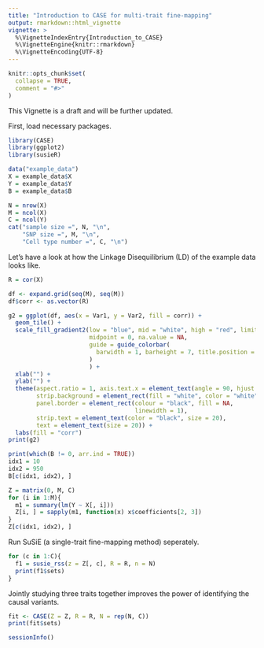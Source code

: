 ```yaml
---
title: "Introduction to CASE for multi-trait fine-mapping"
output: rmarkdown::html_vignette
vignette: >
  %\VignetteIndexEntry{Introduction_to_CASE}
  %\VignetteEngine{knitr::rmarkdown}
  %\VignetteEncoding{UTF-8}
---
```


```r
knitr::opts_chunk$set(
  collapse = TRUE,
  comment = "#>"
)
```

This Vignette is a draft and will be further updated.

First, load necessary packages.

```r
library(CASE)
library(ggplot2)
library(susieR)
```

```r
data("example_data")
X = example_data$X
Y = example_data$Y
B = example_data$B

N = nrow(X)
M = ncol(X)
C = ncol(Y)
cat("sample size =", N, "\n",
    "SNP size =", M, "\n",
    "Cell type number =", C, "\n")
```

Let's have a look at how the Linkage Disequilibrium (LD) of the example data looks like.

```r
R = cor(X)

df <- expand.grid(seq(M), seq(M))
df$corr <- as.vector(R)

g2 = ggplot(df, aes(x = Var1, y = Var2, fill = corr)) +
  geom_tile() +
  scale_fill_gradient2(low = "blue", mid = "white", high = "red", limits = c(-1, 1),
                       midpoint = 0, na.value = NA,
                       guide = guide_colorbar(
                         barwidth = 1, barheight = 7, title.position = "top", oob = scales::oob_squish
                       )
                       ) +
  xlab("") + 
  ylab("") +
  theme(aspect.ratio = 1, axis.text.x = element_text(angle = 90, hjust = 1, vjust = 0.5),
        strip.background = element_rect(fill = "white", color = "white"),
        panel.border = element_rect(colour = "black", fill = NA, 
                                    linewidth = 1),
        strip.text = element_text(color = "black", size = 20),
        text = element_text(size = 20)) +
  labs(fill = "corr")
print(g2)
```

```r
print(which(B != 0, arr.ind = TRUE))
idx1 = 10
idx2 = 950
B[c(idx1, idx2), ]
```

```r
Z = matrix(0, M, C)
for (i in 1:M){
  m1 = summary(lm(Y ~ X[, i]))
  Z[i, ] = sapply(m1, function(x) x$coefficients[2, 3])
}
Z[c(idx1, idx2), ] 
```

Run SuSiE (a single-trait fine-mapping method) seperately.

```r
for (c in 1:C){
  f1 = susie_rss(z = Z[, c], R = R, n = N)
  print(f1$sets)
}
```

Jointly studying three traits together improves the power of identifying the causal variants.

```r
fit <- CASE(Z = Z, R = R, N = rep(N, C))
print(fit$sets)
```


```r
sessionInfo()
```
